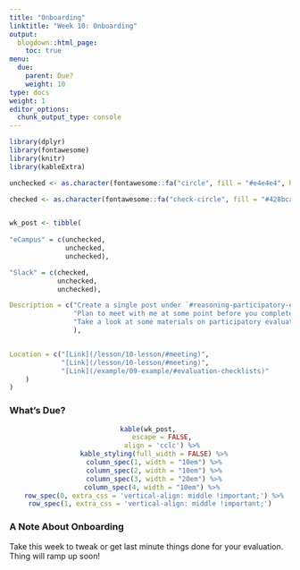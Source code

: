 ```yaml
---
title: "Onboarding"
linktitle: "Week 10: Onboarding"
output:
  blogdown::html_page:
    toc: true
menu:
  due:
    parent: Due?
    weight: 10
type: docs
weight: 1
editor_options: 
  chunk_output_type: console
---
```


```r
library(dplyr)
library(fontawesome)
library(knitr)
library(kableExtra)
```

```r
unchecked <- as.character(fontawesome::fa("circle", fill = "#e4e4e4", height = "15px"))

checked <- as.character(fontawesome::fa("check-circle", fill = "#428bca", height = "15px"))


wk_post <- tibble(
  
"eCampus" = c(unchecked,
              unchecked,
              unchecked),

"Slack" = c(checked,
            unchecked,
            unchecked),

Description = c("Create a single post under `#reasoning-participatory-evaluations`",
                "Plan to meet with me at some point before you complete the evaluation cycle",
                "Take a look at some materials on participatory evaluations"
                ),


Location = c("[Link](/lesson/10-lesson/#meeting)",
             "[Link](/lesson/10-lesson/#meeting)",
             "[Link](/example/09-example/#evaluation-checklists)"
    )
)
```

### What's Due?
<center>
```r
kable(wk_post, 
      escape = FALSE,
      align = 'cclc') %>%
  kable_styling(full_width = FALSE) %>%
  column_spec(1, width = "10em") %>%
  column_spec(2, width = "10em") %>%
  column_spec(3, width = "20em") %>%
  column_spec(4, width = "10em") %>% 
  row_spec(0, extra_css = 'vertical-align: middle !important;') %>%
  row_spec(1, extra_css = 'vertical-align: middle !important;')  
```
</center>

### A Note About Onboarding

Take this week to tweak or get last minute things done for your evaluation. Thing will ramp up soon!
